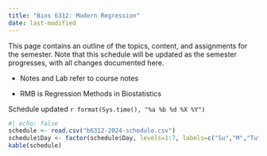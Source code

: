 ```yaml
---
title: "Bios 6312: Modern Regression"
date: last-modified
---
```


This page contains an outline of the topics, content, and assignments for the semester. Note that this schedule will be updated as the semester progresses, with all changes documented here.

-   Notes and Lab refer to course notes

-   RMB is Regression Methods in Biostatistics

Schedule updated `r format(Sys.time(), "%a %b %d %X %Y")`

```r
#| echo: false
schedule <- read.csv("b6312-2024-schedule.csv")
schedule$Day <- factor(schedule$Day, levels=1:7, labels=c("Su","M","Tu","W","Th","F","Sa"))
kable(schedule)

```
